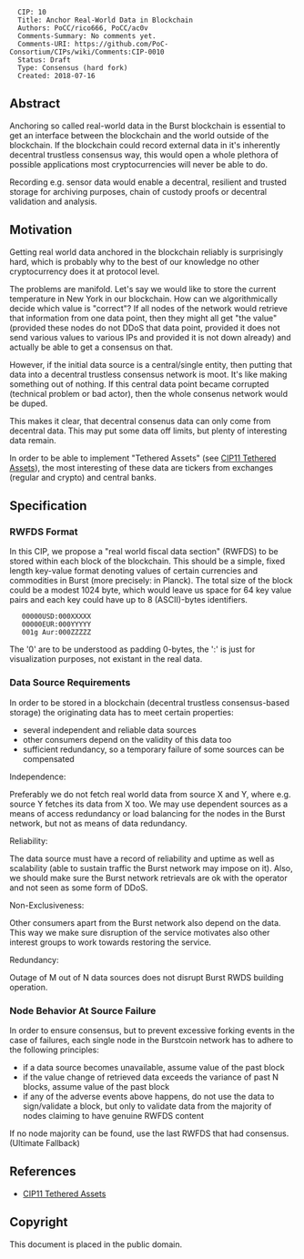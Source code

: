 <pre>
  CIP: 10
  Title: Anchor Real-World Data in Blockchain
  Authors: PoCC/rico666, PoCC/ac0v
  Comments-Summary: No comments yet.
  Comments-URI: https://github.com/PoC-Consortium/CIPs/wiki/Comments:CIP-0010
  Status: Draft
  Type: Consensus (hard fork)
  Created: 2018-07-16
</pre>

==Abstract==

Anchoring so called real-world data in the Burst blockchain is
essential to get an interface between the blockchain and the world
outside of the blockchain. If the blockchain could record external
data in it's inherently decentral trustless consensus way, this would
open a whole plethora of possible applications most cryptocurrencies
will never be able to do.

Recording e.g. sensor data would enable a decentral, resilient and
trusted storage for archiving purposes, chain of custody proofs or
decentral validation and analysis.

==Motivation==

Getting real world data anchored in the blockchain reliably is
surprisingly hard, which is probably why to the best of our knowledge
no other cryptocurrency does it at protocol level.

The problems are manifold. Let's say we would like to store the
current temperature in New York in our blockchain. How can we
algorithmically decide which value is "correct"? If all nodes of the
network would retrieve that information from one data point, then they
might all get "the value" (provided these nodes do not DDoS that data
point, provided it does not send various values to various IPs and
provided it is not down already) and actually be able to get a
consensus on that.

However, if the initial data source is a central/single entity, then
putting that data into a decentral trustless consensus network is
moot. It's like making something out of nothing. If this central data
point became corrupted (technical problem or bad actor), then the
whole consenus network would be duped.

This makes it clear, that decentral consenus data can only come from
decentral data. This may put some data off limits, but plenty of
interesting data remain.

In order to be able to implement "Tethered Assets" (see
[[cip-0011.mediawiki|CIP11 Tethered Assets]]), the most interesting of
these data are tickers from exchanges (regular and crypto) and central
banks.

==Specification==

===RWFDS Format===

In this CIP, we propose a "real world fiscal data section" (RWFDS) to
be stored within each block of the blockchain. This should be a
simple, fixed length key-value format denoting values of certain
currencies and commodities in Burst (more precisely: in Planck). The
total size of the block could be a modest 1024 byte, which would leave
us space for 64 key value pairs and each key could have up to 8
(ASCII)-bytes identifiers.

    00000USD:000XXXXX
    00000EUR:000YYYYY
    001g Aur:000ZZZZZ

The '0' are to be understood as padding 0-bytes, the ':' is just for
visualization purposes, not existant in the real data.

===Data Source Requirements===

In order to be stored in a blockchain (decentral trustless
consensus-based storage) the originating data has to meet certain
properties:

* several independent and reliable data sources
* other consumers depend on the validity of this data too
* sufficient redundancy, so a temporary failure of some sources can be compensated

Independence:

Preferably we do not fetch real world data from source X and Y, where
e.g. source Y fetches its data from X too. We may use dependent
sources as a means of access redundancy or load balancing for the
nodes in the Burst network, but not as means of data redundancy.

Reliability:

The data source must have a record of reliability and uptime as well
as scalability (able to sustain traffic the Burst network may impose
on it). Also, we should make sure the Burst network retrievals are ok
with the operator and not seen as some form of DDoS.

Non-Exclusiveness:

Other consumers apart from the Burst network also depend on the
data. This way we make sure disruption of the service motivates also
other interest groups to work towards restoring the service.

Redundancy:

Outage of M out of N data sources does not disrupt Burst RWDS building
operation.


===Node Behavior At Source Failure===

In order to ensure consensus, but to prevent excessive forking events
in the case of failures, each single node in the Burstcoin network has
to adhere to the following principles:

* if a data source becomes unavailable, assume value of the past block
* if the value change of retrieved data exceeds the variance of past N blocks, assume value of the past block
* if any of the adverse events above happens, do not use the data to sign/validate a block, but only to validate data from the majority of nodes claiming to have genuine RWFDS content

If no node majority can be found, use the last RWFDS that had consensus. (Ultimate Fallback)


==References==

* [[cip-0011.mediawiki|CIP11 Tethered Assets]]


==Copyright==

This document is placed in the public domain.
